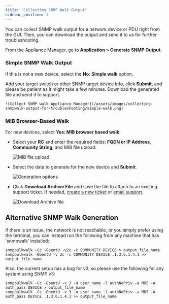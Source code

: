 ```yaml
---
title: "Collecting SNMP Walk Output"
sidebar_position: 4
---
```


You can collect SNMP walk output for a network device or PDU right from the GUI. Then, you can download the output and send it to us for further troubleshooting.

From the Appliance Manager, go to **Application > Generate SNMP Output**. 

### Simple SNMP Walk Output

If this is not a new device, select the **No: Simple walk** option.

Add your target switch or other SNMP target device info, click **Submit**, and please be patient as it might take a few minutes. Download the generated file and send it to support.

    ![Collect SNMP walk Appliance Manager](/assets/images/collecting-snmpwalk-output-for-troubleshooting/simple-walk.png)

### MIB Browser-Based Walk

For new devices, select **Yes: MIB browser based walk**. 

- Select your **RC** and enter the required fields: **FQDN or IP Address**, **Community String**, and MIB file upload.

    ![MIB file upload](/assets/images/collecting-snmpwalk-output-for-troubleshooting/browser-based-walk.png)

- Select the data to generate for the new device and **Submit**.

    ![Generation options](/assets/images/collecting-snmpwalk-output-for-troubleshooting/generate-snmp.png)

- Click **Download Archive File** and save the file to attach to an existing support ticket. If needed, [create a new ticket](https://support.device42.com/hc/en-us/requests/new) or [email support](mailto:support@device42.com).

    ![Download Archive file](/assets/images/collecting-snmpwalk-output-for-troubleshooting/download-archive-file.png)

## Alternative SNMP Walk Generation

If there is an issue, the network is not reachable, or you simply prefer using the terminal, you can instead run the following from any machine that has 'snmpwalk' installed:

```
snmpbulkwalk -Cc -ObentU -v2c -c COMMUNITY DEVICE > output_file_name
snmpbulkwalk -ObentU -v 2c -c COMMUNITY DEVICE .1.3.6.1.4.1 >> output_file_name
```

Also, the current setup has a bug for v3, so please use the following for any system using SNMP v3:

```
snmpbulkwalk -Cc -ObentU -v 3 -u user_name -l authNoPriv -a MD5 -A auth_pass DEVICE > output_file_name
snmpbulkwalk -Cc -ObentU -v 3 -u user_name -l authNoPriv -a MD5 -A auth_pass DEVICE .1.3.6.1.4.1 >> output_file_name
```
